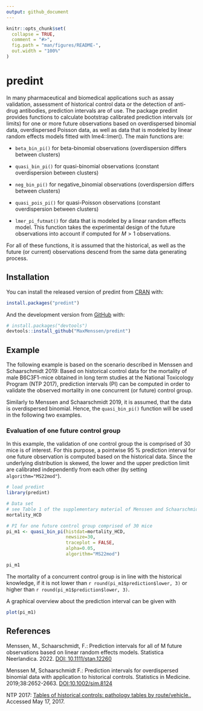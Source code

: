 ```yaml
---
output: github_document
---
```


<!-- README.md is generated from README.Rmd. Please edit that file -->

```r
knitr::opts_chunk$set(
  collapse = TRUE,
  comment = "#>",
  fig.path = "man/figures/README-",
  out.width = "100%"
)
```

# predint

<!-- badges: start -->
<!-- badges: end -->

[ https://cranlogs.r-pkg.org/badges/grand-total/predint ]::

In many pharmaceutical and biomedical applications such as assay validation, assessment
of historical control data or the detection of anti-drug antibodies, prediction intervals
are of use. 
The package predint provides functions to calculate bootstrap calibrated 
prediction intervals (or limits) for one or more future observations based on overdispersed 
binomial data, overdispersed Poisson data, as well as data that is modeled by
linear random effects models fitted with lme4::lmer(). The main functions are:

* `beta_bin_pi()` for beta-binomial observations (overdispersion differs between clusters)  

* `quasi_bin_pi()` for quasi-binomial observations (constant overdispersion between clusters)  

* `neg_bin_pi()` for negative_binomial observations (overdispersion differs between clusters)

* `quasi_pois_pi()` for quasi-Poisson observations (constant overdispersion between clusters)

* `lmer_pi_futmat()` for data that is modeled by a linear random effects model. 
This function takes the experimental design of the future observations into account
if computed for $M>1$ observations.

For all of these functions, it is assumed that the historical, as well as the future 
(or current) observations descend from the same data generating process. 

## Installation

You can install the released version of predint from [CRAN](https://CRAN.R-project.org) with:

``` r
install.packages("predint")
```

And the development version from [GitHub](https://github.com/) with:

``` r
# install.packages("devtools")
devtools::install_github("MaxMenssen/predint")
```

## Example
The following example is based on the scenario described in Menssen and Schaarschmidt 
2019: Based on historical control data for the mortality of male B6C3F1-mice 
obtained in long term studies at the National Toxicology Program (NTP 2017), prediction 
intervals (PI) can be computed in order to validate the observed 
mortality in one concurrent (or future) control group. 

Similarly to Menssen and Schaarschmidt 2019, it is assumed, that the data is
overdispersed binomial. Hence, the `quasi_bin_pi()` function will be used in the 
following two examples.

### Evaluation of one future control group
In this example, the validation of one control group the is comprised of 30 mice 
is of interest. For this purpose, a pointwise 95 % prediction interval for one 
future observation is computed based on the historical data.
Since the underlying distribution is skewed, the lower and the upper prediction limit 
are calibrated independently from each other (by setting `algorithm="MS22mod"`).

```r
# load predint
library(predint)

# Data set 
# see Table 1 of the supplementary material of Menssen and Schaarschmidt 2019
mortality_HCD

# PI for one future control group comprised of 30 mice
pi_m1 <- quasi_bin_pi(histdat=mortality_HCD, 
                      newsize=30,
                      traceplot = FALSE, 
                      alpha=0.05,
                      algorithm="MS22mod")

pi_m1
```


The mortality of a concurrent control group is in line with the historical knowledge,
if it is not lower than `r round(pi_m1$prediction$lower, 3)` or higher than `r round(pi_m1$prediction$lower, 3)`.

A graphical overview about the prediction interval can be given with 
```r
plot(pi_m1)
```


## References

Menssen, M., Schaarschmidt, F.: Prediction intervals for all of M
future observations based on linear random effects models. Statistica Neerlandica. 
2022. [DOI: 10.1111/stan.12260](https://onlinelibrary.wiley.com/doi/10.1111/stan.12260?af=R)

Menssen M, Schaarschmidt F.: Prediction intervals for overdispersed binomial data
with application to historical controls. Statistics in Medicine. 2019;38:2652-2663.
[DOI:10.1002/sim.8124](https://onlinelibrary.wiley.com/doi/10.1002/sim.8124)

<!-- Kluxen et al.: Using historical control data in bioassays for regulatory toxicology. -->
<!-- Regulatory Toxicology and Pharmacology. 2021;125:105024  -->
<!-- [DOI:10.1016/j.yrtph.2021.105024](https://doi.org/10.1016/j.yrtph.2021.105024) -->

<!-- Valverde-Garcia et al.: An avian reproduction study historical control database: A tool for data -->
<!-- interpretation. Regulatory Toxicology and Pharmacology. 2018;92:295-302 -->
<!-- [DOI:10.1016/j.yrtph.2017.12.004](https://doi.org/10.1016/j.yrtph.2017.12.004) -->

NTP 2017: [Tables of historical controls: pathology tables by route/vehicle.](https://ntp.niehs.nih.gov/results/dbsearch/historical/index.html), Accessed 
May 17, 2017.

